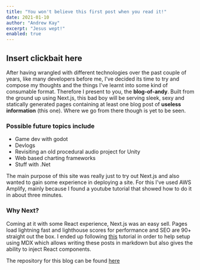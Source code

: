```yaml
---
title: "You won't believe this first post when you read it!"
date: 2021-01-10
author: "Andrew Kay"
excerpt: "Jesus wept!"
enabled: true
---
```


## Insert clickbait here

After having wrangled with different technologies over the past couple of years, like many developers before me, I've decided its time to try and compose my thoughts and the things I've learnt into some kind of consumable format.
Therefore I present to you, the **blog-of-andy**.
Built from the ground up using Next.js, this bad boy will be serving sleek, sexy and statically generated pages containing at least one blog post of **useless information** (this one). Where we go from there though is yet to be seen.

### Possible future topics include

- Game dev with godot
- Devlogs
- Revisiting an old procedural audio project for Unity
- Web based charting frameworks
- Stuff with .Net

The main purpose of this site was really just to try out Next.js and also wanted to gain some experience in deploying a site.
For this I've used AWS Amplify, mainly because I found a youtube tutorial that showed how to do it in about three minutes.

### Why Next?

Coming at it with some React experience, Next.js was an easy sell. Pages load lightning fast and lighthouse scores for performance and SEO are 90+ straight out the box.
I ended up following [this](https://dev.to/jashnm/making-mdx-blog-with-next-js-part-1-1c0j) tutorial in order to help setup using MDX which allows writing these posts in
markdown but also gives the ability to inject React components.

The repository for this blog can be found [here](https://github.com/andypandy47/blog-de-andy/tree/master)
